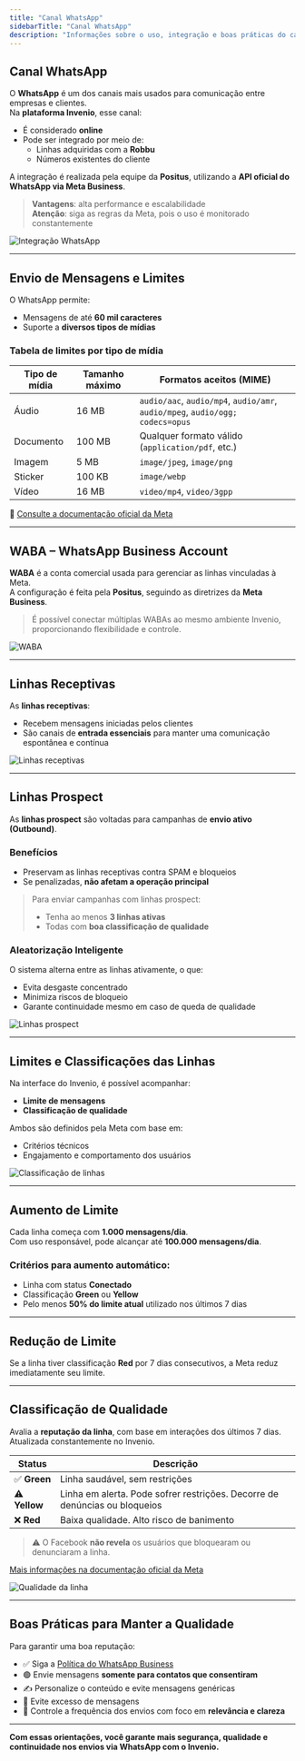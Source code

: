 ```yaml
---
title: "Canal WhatsApp"
sidebarTitle: "Canal WhatsApp"
description: "Informações sobre o uso, integração e boas práticas do canal WhatsApp no Invenio."
---
```


##  Canal WhatsApp

O **WhatsApp** é um dos canais mais usados para comunicação entre empresas e clientes.  
Na **plataforma Invenio**, esse canal:

- É considerado **online**
- Pode ser integrado por meio de:
  - Linhas adquiridas com a **Robbu**
  - Números existentes do cliente

A integração é realizada pela equipe da **Positus**, utilizando a **API oficial do WhatsApp via Meta Business**.

>  **Vantagens**: alta performance e escalabilidade  
>  **Atenção**: siga as regras da Meta, pois o uso é monitorado constantemente

![Integração WhatsApp](https://robbublob.blob.core.windows.net/docs/changelog/canaiswapp.png)

---

##  Envio de Mensagens e Limites

O WhatsApp permite:

- Mensagens de até **60 mil caracteres**
- Suporte a **diversos tipos de mídias**

###  Tabela de limites por tipo de mídia

| Tipo de mídia | Tamanho máximo | Formatos aceitos (MIME)                              |
|---------------|----------------|-------------------------------------------------------|
| Áudio         | 16 MB          | `audio/aac`, `audio/mp4`, `audio/amr`, `audio/mpeg`, `audio/ogg; codecs=opus` |
| Documento     | 100 MB         | Qualquer formato válido (`application/pdf`, etc.)    |
| Imagem        | 5 MB           | `image/jpeg`, `image/png`                            |
| Sticker       | 100 KB         | `image/webp`                                         |
| Vídeo         | 16 MB          | `video/mp4`, `video/3gpp`                            |

🔗 [Consulte a documentação oficial da Meta](https://developers.facebook.com/docs/whatsapp/on-premises/reference/media)

---

##  WABA – WhatsApp Business Account

**WABA** é a conta comercial usada para gerenciar as linhas vinculadas à Meta.  
A configuração é feita pela **Positus**, seguindo as diretrizes da **Meta Business**.

>  É possível conectar múltiplas WABAs ao mesmo ambiente Invenio, proporcionando flexibilidade e controle.

![WABA](https://robbublob.blob.core.windows.net/docs/changelog/contaswapp.png)

---

##  Linhas Receptivas

As **linhas receptivas**:

- Recebem mensagens iniciadas pelos clientes
- São canais de **entrada essenciais** para manter uma comunicação espontânea e contínua

![Linhas receptivas](https://robbublob.blob.core.windows.net/docs/linhareceptiva.png)

---

##  Linhas Prospect

As **linhas prospect** são voltadas para campanhas de **envio ativo (Outbound)**.

###  Benefícios

- Preservam as linhas receptivas contra SPAM e bloqueios
- Se penalizadas, **não afetam a operação principal**

>  Para enviar campanhas com linhas prospect:
> - Tenha ao menos **3 linhas ativas**
> - Todas com **boa classificação de qualidade**

###  Aleatorização Inteligente

O sistema alterna entre as linhas ativamente, o que:

- Evita desgaste concentrado
- Minimiza riscos de bloqueio
- Garante continuidade mesmo em caso de queda de qualidade

![Linhas prospect](https://robbublob.blob.core.windows.net/docs/prospect.png)

---

##  Limites e Classificações das Linhas

Na interface do Invenio, é possível acompanhar:

-  **Limite de mensagens**
-  **Classificação de qualidade**

Ambos são definidos pela Meta com base em:

- Critérios técnicos
- Engajamento e comportamento dos usuários

![Classificação de linhas](https://exemplo.com/imagem5.png)

---

##  Aumento de Limite

Cada linha começa com **1.000 mensagens/dia**.  
Com uso responsável, pode alcançar até **100.000 mensagens/dia**.

###  Critérios para aumento automático:

- Linha com status **Conectado**
- Classificação **Green** ou **Yellow**
- Pelo menos **50% do limite atual** utilizado nos últimos 7 dias

---

##  Redução de Limite

Se a linha tiver classificação **Red** por 7 dias consecutivos, a Meta reduz imediatamente seu limite.

---

##  Classificação de Qualidade

Avalia a **reputação da linha**, com base em interações dos últimos 7 dias.  
Atualizada constantemente no Invenio.

| Status   | Descrição |
|----------|-----------|
| ✅ **Green** | Linha saudável, sem restrições |
| ⚠️ **Yellow** | Linha em alerta. Pode sofrer restrições. Decorre de denúncias ou bloqueios |
| ❌ **Red** | Baixa qualidade. Alto risco de banimento |

> ⚠️ O Facebook **não revela** os usuários que bloquearam ou denunciaram a linha.

 [Mais informações na documentação oficial da Meta](https://www.facebook.com/business/help/896873687365001)

![Qualidade da linha](https://robbublob.blob.core.windows.net/docs/statuslinha.png)

---

##  Boas Práticas para Manter a Qualidade

Para garantir uma boa reputação:

- ✅ Siga a [Política do WhatsApp Business](https://business.whatsapp.com/policy)
- 🟢 Envie mensagens **somente para contatos que consentiram**
- ✍️ Personalize o conteúdo e evite mensagens genéricas
- 🚫 Evite excesso de mensagens
- 📅 Controle a frequência dos envios com foco em **relevância e clareza**

---

 **Com essas orientações, você garante mais segurança, qualidade e continuidade nos envios via WhatsApp com o Invenio.**

